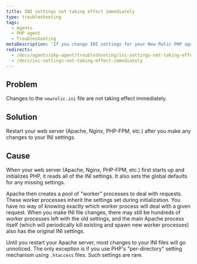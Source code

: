 ```yaml
---
title: INI settings not taking effect immediately
type: troubleshooting
tags:
  - Agents
  - PHP agent
  - Troubleshooting
metaDescription: 'If you change INI settings for your New Relic PHP agent, restart your web server to ensure the new settings take effect properly.'
redirects:
  - /docs/agents/php-agent/troubleshooting/ini-settings-not-taking-effect-immediately
  - /docs/ini-settings-not-taking-effect-immediately
---
```


## Problem

Changes to the `newrelic.ini` file are not taking effect immediately.

## Solution

Restart your web server (Apache, Nginx, PHP-FPM, etc.) after you make any changes to your INI settings.

## Cause

When your web server (Apache, Nginx, PHP-FPM, etc.) first starts up and initializes PHP, it reads all of the INI settings. It also sets the global defaults for any missing settings.

Apache then creates a pool of "worker" processes to deal with requests. These worker processes inherit the settings set during initialization. You have no way of knowing exactly which worker process will deal with a given request. When you make INI file changes, there may still be hundreds of worker processes left with the old settings, and the main Apache process itself (which will periodically kill existing and spawn new worker processes) also has the original INI settings.

Until you restart your Apache server, most changes to your INI files will go unnoticed. The only exception is if you use PHP's "per-directory" setting mechanism using `.htaccess` files. Such settings are rare.
